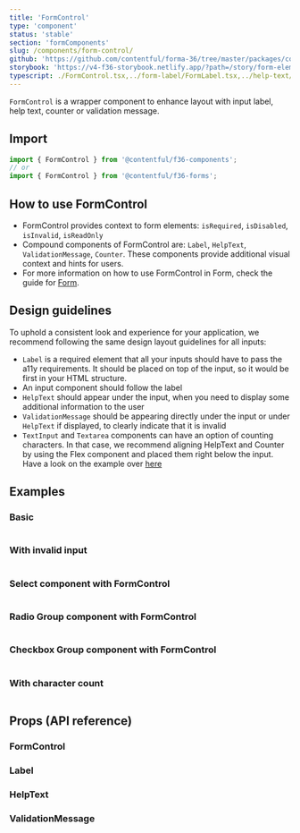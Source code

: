 ```yaml
---
title: 'FormControl'
type: 'component'
status: 'stable'
section: 'formComponents'
slug: /components/form-control/
github: 'https://github.com/contentful/forma-36/tree/master/packages/components/forms/src/FormControl'
storybook: 'https://v4-f36-storybook.netlify.app/?path=/story/form-elements-form-control--basic'
typescript: ./FormControl.tsx,../form-label/FormLabel.tsx,../help-text/HelpText.tsx,../validation-message/ValidationMessage.tsx
---
```


`FormControl` is a wrapper component to enhance layout with input label, help text, counter or validation message.

## Import

```js static=true
import { FormControl } from '@contentful/f36-components';
// or
import { FormControl } from '@contentful/f36-forms';
```

## How to use FormControl

- FormControl provides context to form elements: `isRequired`, `isDisabled`, `isInvalid`, `isReadOnly`
- Compound components of FormControl are: `Label`, `HelpText`, `ValidationMessage`, `Counter`. These components provide additional visual context and hints for users.
- For more information on how to use FormControl in Form, check the guide for [Form](/components/form).

## Design guidelines

To uphold a consistent look and experience for your application, we recommend following the same design layout guidelines for all inputs:

- `Label` is a required element that all your inputs should have to pass the a11y requirements. It should be placed on top of the input, so it would be first in your HTML structure.
- An input component should follow the label
- `HelpText` should appear under the input, when you need to display some additional information to the user
- `ValidationMessage` should be appearing directly under the input or under `HelpText` if displayed, to clearly indicate that it is invalid
- `TextInput` and `Textarea` components can have an option of counting characters. In that case, we recommend aligning HelpText and Counter by using the Flex component and placed them right below the input. Have a look on the example over [here](#example-with-character-count)

## Examples

### Basic

```jsx file=../../examples/FormControlExample.tsx

```

### With invalid input

```jsx file=../../examples/FormControlInvalidExample.tsx

```

### Select component with FormControl

```jsx file=../../examples/FormControlSelectExample.tsx

```

### Radio Group component with FormControl

```jsx file=../../examples/FormControlRadioGroupExample.tsx

```

### Checkbox Group component with FormControl

```jsx file=../../examples/FormControlCheckboxGroupExample.tsx

```

### With character count

```jsx file=../../examples/FormControlCharacterCountExample.tsx

```

## Props (API reference)

### FormControl

<PropsTable of="FormControl" />

### Label

<PropsTable of="FormLabel" />

### HelpText

<PropsTable of="HelpText" />

### ValidationMessage

<PropsTable of="ValidationMessage" />
